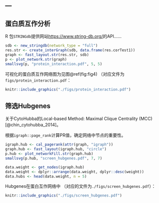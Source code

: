 ---
---

## 蛋白质互作分析

R 包`STRINGdb`提供网站<https://www.string-db.org/>的API……

```r
sdb <- new_stringdb(network_type = "full")
res.str <- create_interGraph(sdb, data.frame(res.corTest1))
graph <- fast_layout.str(res.str, sdb)
p <- plot_network.str(graph)
smallsvg(p, "protein_interaction.pdf", 5, 5)
```

可视化的蛋白质互作网络图为见图\@ref(fig:fig4)
（对应文件为`figs/protein_interaction.pdf`：

```r
knitr::include_graphics("./figs/protein_interaction.pdf")
```

## 筛选Hubgenes

关于CytoHubba的Local-based Method: Maximal Clique Centrality (MCC)[@chin_cytohubba_2014]。

根据`igraph::page_rank`计算PR值，确定网络中节点的重要性。

```r
igraph.hub <- cal_pagerank(attr(graph, "igraph"))
graph.hub <- fast_layout(igraph.hub, "circle")
p.hub <- plot_networkFill.str(graph.hub)
smallsvg(p.hub, "screen_hubgenes.pdf", 7, 7)
```

```r
data.weight <- get_nodes(igraph.hub)
data.weight <- dplyr::arrange(data.weight, dplyr::desc(weight))
data.hubs <- head(data.weight, n = 5)
```

Hubgenes在蛋白互作网络中
（对应的文件为`./figs/screen_hubgenes.pdf`）：

```r
knitr::include_graphics("./figs/screen_hubgenes.pdf")
```


